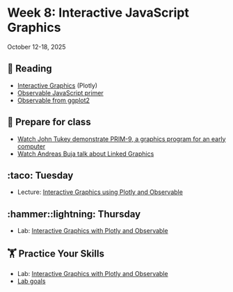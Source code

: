 # Week 8: Interactive JavaScript Graphics


October 12-18, 2025

## 📖 Reading

- [Interactive Graphics](https://srvanderplas.github.io/stat-computing-r-python/part-advanced-topics/07-intro-interactive-graphics.html) (Plotly)
- [Observable JavaScript primer](https://observablehq.com/@observablehq/learn-javascript-introduction)
- [Observable from ggplot2](https://observablehq.com/@observablehq/plot-from-ggplot2)


## 🥣 Prepare for class

- [Watch John Tukey demonstrate PRIM-9, a graphics program for an early computer](https://www.youtube.com/watch?v=B7XoW2qiFUA)
- [Watch Andreas Buja talk about Linked Graphics](https://www.youtube.com/watch?v=MtGYPAq_UEA)


## :taco: Tuesday

- Lecture: [Interactive Graphics using Plotly and Observable](slides/08-01-interactive-graphics.qmd)


## :hammer::lightning: Thursday

- Lab: [Interactive Graphics with Plotly and Observable](assignment-repos/08-interactive-graphics-js)


##  🏋 Practice Your Skills

- Lab: [Interactive Graphics with Plotly and Observable](assignment-repos/08-interactive-graphics-js)
- [Lab goals](assignment-repos/08-interactive-graphics-js/tilt.qmd)


